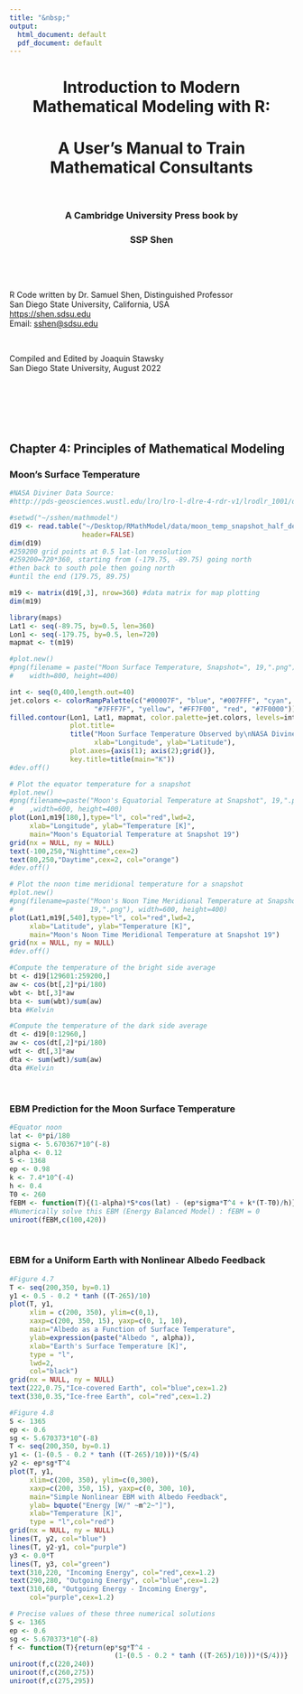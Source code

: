 ```yaml
---
title: "&nbsp;"
output:
  html_document: default
  pdf_document: default
---
```


<center><h1>Introduction to Modern Mathematical Modeling with R:</h1></center>
<center><h1>A User's Manual to Train Mathematical Consultants</h1></center>
<p>&nbsp;</p>
<center><h3>A Cambridge University Press book by</h3></center>
<center><h3>SSP Shen</h3></center>

<p>&nbsp;</p>
<p>&nbsp;</p>

<div align="center">R Code written by Dr. Samuel Shen, Distinguished Professor</div>
<div align="center">San Diego State University, California, USA</div> 
<div align="center"><https://shen.sdsu.edu></div> 
<div align="center">Email: <sshen@sdsu.edu></div> 
<p>&nbsp;</p>
<div align="center">Compiled and Edited by Joaquin Stawsky</div>
<div align="center">San Diego State University, August 2022</div>

<p>&nbsp;</p>
<p>&nbsp;</p>
<p>&nbsp;</p>
## Chapter 4: Principles of Mathematical Modeling

### Moon's Surface Temperature
```r
#NASA Diviner Data Source: 
#http://pds-geosciences.wustl.edu/lro/lro-l-dlre-4-rdr-v1/lrodlr_1001/data/gcp/

#setwd("~/sshen/mathmodel") 
d19 <- read.table("~/Desktop/RMathModel/data/moon_temp_snapshot_half_deg.txt",
                  header=FALSE)
dim(d19)
#259200 grid points at 0.5 lat-lon resolution 
#259200=720*360, starting from (-179.75, -89.75) going north
#then back to south pole then going north
#until the end (179.75, 89.75)

m19 <- matrix(d19[,3], nrow=360) #data matrix for map plotting
dim(m19)

library(maps) 
Lat1 <- seq(-89.75, by=0.5, len=360) 
Lon1 <- seq(-179.75, by=0.5, len=720)
mapmat <- t(m19)

#plot.new()
#png(filename = paste("Moon Surface Temperature, Snapshot=", 19,".png"), 
#    width=800, height=400)

int <- seq(0,400,length.out=40)
jet.colors <- colorRampPalette(c("#00007F", "blue", "#007FFF", "cyan",
                     "#7FFF7F", "yellow", "#FF7F00", "red", "#7F0000"))
filled.contour(Lon1, Lat1, mapmat, color.palette=jet.colors, levels=int, 
               plot.title=
               title("Moon Surface Temperature Observed by\nNASA Diviner, Snapshot 19",
                     xlab="Longitude", ylab="Latitude"), 
               plot.axes={axis(1); axis(2);grid()}, 
               key.title=title(main="K"))
#dev.off()

# Plot the equator temperature for a snapshot
#plot.new()
#png(filename=paste("Moon's Equatorial Temperature at Snapshot", 19,".png")
#    ,width=600, height=400)
plot(Lon1,m19[180,],type="l", col="red",lwd=2, 
     xlab="Longitude", ylab="Temperature [K]", 
     main="Moon's Equatorial Temperature at Snapshot 19")
grid(nx = NULL, ny = NULL)
text(-100,250,"Nighttime",cex=2)
text(80,250,"Daytime",cex=2, col="orange")
#dev.off()

# Plot the noon time meridional temperature for a snapshot
#plot.new()
#png(filename=paste("Moon's Noon Time Meridional Temperature at Snapshot", 
#                   19,".png"), width=600, height=400)
plot(Lat1,m19[,540],type="l", col="red",lwd=2,
     xlab="Latitude", ylab="Temperature [K]",
     main="Moon's Noon Time Meridional Temperature at Snapshot 19")
grid(nx = NULL, ny = NULL)
#dev.off()

#Compute the temperature of the bright side average
bt <- d19[129601:259200,] 
aw <- cos(bt[,2]*pi/180) 
wbt <- bt[,3]*aw 
bta <- sum(wbt)/sum(aw) 
bta #Kelvin

#Compute the temperature of the dark side average
dt <- d19[0:12960,] 
aw <- cos(dt[,2]*pi/180) 
wdt <- dt[,3]*aw 
dta <- sum(wdt)/sum(aw) 
dta #Kelvin
```

<p>&nbsp;</p>
### EBM Prediction for the Moon Surface Temperature
```r
#Equator noon
lat <- 0*pi/180
sigma <- 5.670367*10^(-8)
alpha <- 0.12
S <- 1368
ep <- 0.98
k <- 7.4*10^(-4)
h <- 0.4
T0 <- 260
fEBM <- function(T){(1-alpha)*S*cos(lat) - (ep*sigma*T^4 + k*(T-T0)/h)} 
#Numerically solve this EBM (Energy Balanced Model) : fEBM = 0
uniroot(fEBM,c(100,420))
```

<p>&nbsp;</p>
### EBM for a Uniform Earth with Nonlinear Albedo Feedback
```r
#Figure 4.7
T <- seq(200,350, by=0.1)
y1 <- 0.5 - 0.2 * tanh ((T-265)/10)
plot(T, y1, 
     xlim = c(200, 350), ylim=c(0,1),
     xaxp=c(200, 350, 15), yaxp=c(0, 1, 10),
     main="Albedo as a Function of Surface Temperature", 
     ylab=expression(paste("Albedo ", alpha)),
     xlab="Earth's Surface Temperature [K]",
     type = "l", 
     lwd=2,
     col="black")
grid(nx = NULL, ny = NULL)
text(222,0.75,"Ice-covered Earth", col="blue",cex=1.2) 
text(330,0.35,"Ice-free Earth", col="red",cex=1.2)

#Figure 4.8
S <- 1365
ep <- 0.6
sg <- 5.670373*10^(-8)
T <- seq(200,350, by=0.1)
y1 <- (1-(0.5 - 0.2 * tanh ((T-265)/10)))*(S/4)
y2 <- ep*sg*T^4
plot(T, y1, 
     xlim=c(200, 350), ylim=c(0,300), 
     xaxp=c(200, 350, 15), yaxp=c(0, 300, 10), 
     main="Simple Nonlinear EBM with Albedo Feedback", 
     ylab= bquote("Energy [W/" ~m^2~"]"),
     xlab="Temperature [K]",
     type = "l",col="red")
grid(nx = NULL, ny = NULL)
lines(T, y2, col="blue")
lines(T, y2-y1, col="purple")
y3 <- 0.0*T
lines(T, y3, col="green")
text(310,220, "Incoming Energy", col="red",cex=1.2) 
text(290,280, "Outgoing Energy", col="blue",cex=1.2) 
text(310,60, "Outgoing Energy - Incoming Energy", 
     col="purple",cex=1.2)

# Precise values of these three numerical solutions
S <- 1365
ep <- 0.6
sg <- 5.670373*10^(-8)
f <- function(T){return(ep*sg*T^4 -
                          (1-(0.5 - 0.2 * tanh ((T-265)/10)))*(S/4))}
uniroot(f,c(220,240))
uniroot(f,c(260,275))
uniroot(f,c(275,295))
```